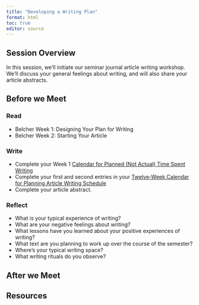 ```yaml
---
title: "Developing a Writing Plan"
format: html
toc: true
editor: source
---
```

## Session Overview

In this session, we'll initiate our seminar journal article writing workshop. We'll discuss your general feelings about writing, and will also share your article abstracts.

## Before we Meet

### Read

- Belcher Week 1: Designing Your Plan for Writing
- Belcher Week 2: Starting Your Article

### Write
- Complete your Week 1 [Calendar for Planned (Not Actual) Time Spent Writing](01_introduction/Belcher-Week-1-Calendar-for-Actual-Not-Planned-Time-Spent-Writing-This-Week.pdf)
- Complete your first and second entries in your [Twelve-Week Calendar for Planning Article Writing Schedule](01_introduction/Belcher-Twelve-Week-Calendar-for-Planning-Article-Writing-Schedule.pdf)
- Complete your article abstract.

### Reflect

- What is your typical experience of writing?
- What are your negative feelings about writing?
- What lessons have you learned about your positive experiences of writing?
- What text are you planning to work up over the course of the semester?
- Where's your typical writing space?
- What writing rituals do you observe?

## After we Meet

## Resources
